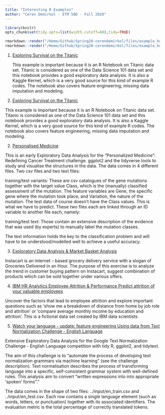 ---
title: "Interesting R Examples"
author: "Ceren Demirkol - ETM 58D - Fall 2020"
---
```{r,echo=FALSE,results="hide"}
library(knitr)
opts_chunk$set(tidy.opts=list(width.cutoff=60),tidy=TRUE)
```

```{r,echo=FALSE,eval=FALSE}
rmarkdown::render("/Home/Github/Spring20-cerendemirkol/files/example_homework_0.Rmd",output_format="pdf_document")
rmarkdown::render("/Home/Github/Spring20-cerendemirkol/files/example_homework_0.Rmd",output_format="html_document")
```

1. [Exploring Survival on the Titanic](https://www.kaggle.com/mrisdal/exploring-survival-on-the-titanic)

    This example is important because it is an R Notebook on Titanic data set. Titanic is considered as one of the Data Science 101 data set and this notebook provides a good exploratory data analysis. It is also a Kaggle Kernel, which is a very good source for this kind of example R codes. The notebook also covers feature engineering, missing data imputation and modeling.


1. [Exploring Survival on the Titanic](https://www.kaggle.com/mrisdal/exploring-survival-on-the-titanic)

  This example is important because it is an R Notebook on Titanic data set. Titanic is considered as one of the Data Science 101 data set and this notebook provides a good exploratory data analysis. It is also a Kaggle Kernel, which is a very good source for this kind of example R codes. The notebook also covers feature engineering, missing data imputation and modeling.

2.  [Personalised Medicine](https://www.kaggle.com/headsortails/personalised-medicine-eda-with-tidy-r)

  This is an early Exploratory Data Analysis for the “Personalized Medicine”: Redefining Cancer Treatment challenge. ggplot2 and the tidyverse tools to study and visualise the structures in the data.
The data comes in 4 different files. Two csv files and two text files:

training/test variants: These are csv catalogues of the gene mutations together with the target value Class, which is the (manually) classified assessment of the mutation. The feature variables are Gene, the specific gene where the mutation took place, and Variation, the nature of the mutation. The test data of course doesn’t have the Class values. This is what we have to predict. These two files each are linked through an ID variable to another file each, namely:

training/test text: Those contain an extensive description of the evidence that was used (by experts) to manually label the mutation classes.

The text information holds the key to the classification problem and will have to be understood/modelled well to achieve a useful accuracy.


3. [Exploratory Data Analysis & Market Basket Analysis](https://www.kaggle.com/swapnil2129/exploratory-data-analysis-market-basket-analysis)

  Instacart is an internet – based grocery delivery service with a slogan of Groceries Delivered in an Hour. The purpose of this exercise is to analyze the trend in customer buying pattern on Instacart, suggest combination of products which can be sold together under various offers.


4. [IBM HR Analytics Employee Attrition & Performance Predict attrition of your valuable employees](https://www.kaggle.com/mbkinaci/comprehensive-eda-on-r-with-logistic-regression)


Uncover the factors that lead to employee attrition and explore important questions such as ‘show me a breakdown of distance from home by job role and attrition’ or ‘compare average monthly income by education and attrition’. This is a fictional data set created by IBM data scientists



5. [Watch your language - update: feature engineering Using data from Text Normalization Challenge - English Language](https://www.kaggle.com/headsortails/watch-your-language-update-feature-engineering)

Extensive Exploratory Data Analysis for the Google Text Normalization Challenge - English Language competition with tidy R, ggplot2, and tidytext.

The aim of this challenge is to “automate the process of developing text normalization grammars via machine learning” (see the challenge description). Text normalisation describes the process of transforming language into a specific, self-consistent grammar system with well-defined rules. This analysis aim to convert “written expressions into into appropriate ‘spoken’ forms”.”

The data comes in the shape of two files: ../input/en_train.csv and ../input/en_test.csv. Each row contains a single language element (such as words, letters, or punctuation) together with its associated identifiers. The evaluation metric is the total percentage of correctly translated tokens.
